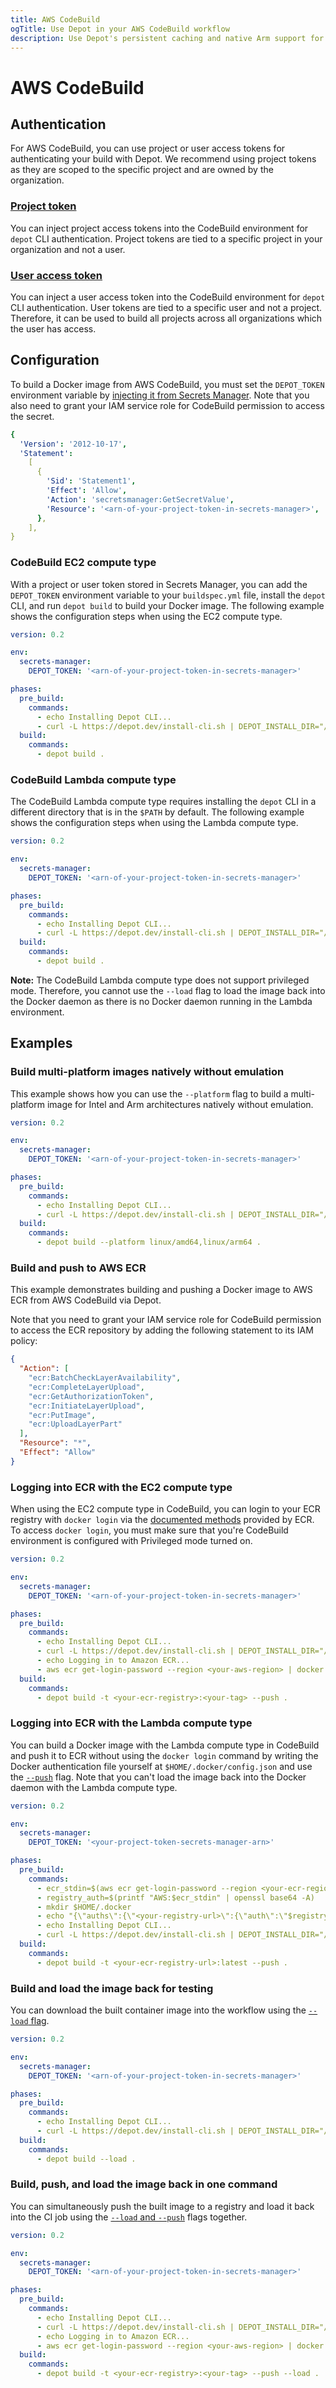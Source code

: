 ```yaml
---
title: AWS CodeBuild
ogTitle: Use Depot in your AWS CodeBuild workflow
description: Use Depot's persistent caching and native Arm support for faster Docker image builds in AWS CodeBuild
---
```


# AWS CodeBuild

## Authentication

For AWS CodeBuild, you can use project or user access tokens for authenticating your build with Depot. We recommend using project tokens as they are scoped to the specific project and are owned by the organization.

### [Project token](/docs/cli/authentication#project-tokens)

You can inject project access tokens into the CodeBuild environment for `depot` CLI authentication. Project tokens are tied to a specific project in your organization and not a user.

### [User access token](/docs/cli/authentication#user-access-tokens)

You can inject a user access token into the CodeBuild environment for `depot` CLI authentication. User tokens are tied to a specific user and not a project. Therefore, it can be used to build all projects across all organizations which the user has access.

## Configuration

To build a Docker image from AWS CodeBuild, you must set the `DEPOT_TOKEN` environment variable by [injecting it from Secrets Manager](https://docs.aws.amazon.com/codebuild/latest/userguide/build-spec-ref.html#secrets-manager-build-spec). Note that you also need to grant your IAM service role for CodeBuild permission to access the secret.

```yaml
{
  'Version': '2012-10-17',
  'Statement':
    [
      {
        'Sid': 'Statement1',
        'Effect': 'Allow',
        'Action': 'secretsmanager:GetSecretValue',
        'Resource': '<arn-of-your-project-token-in-secrets-manager>',
      },
    ],
}
```

### CodeBuild EC2 compute type

With a project or user token stored in Secrets Manager, you can add the `DEPOT_TOKEN` environment variable to your `buildspec.yml` file, install the `depot` CLI, and run `depot build` to build your Docker image. The following example shows the configuration steps when using the EC2 compute type.

```yaml showLineNumbers
version: 0.2

env:
  secrets-manager:
    DEPOT_TOKEN: '<arn-of-your-project-token-in-secrets-manager>'

phases:
  pre_build:
    commands:
      - echo Installing Depot CLI...
      - curl -L https://depot.dev/install-cli.sh | DEPOT_INSTALL_DIR="/usr/local/bin" sh
  build:
    commands:
      - depot build .
```

### CodeBuild Lambda compute type

The CodeBuild Lambda compute type requires installing the `depot` CLI in a different directory that is in the `$PATH` by default. The following example shows the configuration steps when using the Lambda compute type.

```yaml showLineNumbers
version: 0.2

env:
  secrets-manager:
    DEPOT_TOKEN: '<arn-of-your-project-token-in-secrets-manager>'

phases:
  pre_build:
    commands:
      - echo Installing Depot CLI...
      - curl -L https://depot.dev/install-cli.sh | DEPOT_INSTALL_DIR="/tmp/codebuild/bin" sh
  build:
    commands:
      - depot build .
```

**Note:** The CodeBuild Lambda compute type does not support privileged mode. Therefore, you cannot use the `--load` flag to load the image back into the Docker daemon as there is no Docker daemon running in the Lambda environment.

## Examples

### Build multi-platform images natively without emulation

This example shows how you can use the `--platform` flag to build a multi-platform image for Intel and Arm architectures natively without emulation.

```yaml showLineNumbers
version: 0.2

env:
  secrets-manager:
    DEPOT_TOKEN: '<arn-of-your-project-token-in-secrets-manager>'

phases:
  pre_build:
    commands:
      - echo Installing Depot CLI...
      - curl -L https://depot.dev/install-cli.sh | DEPOT_INSTALL_DIR="/usr/local/bin" sh
  build:
    commands:
      - depot build --platform linux/amd64,linux/arm64 .
```

### Build and push to AWS ECR

This example demonstrates building and pushing a Docker image to AWS ECR from AWS CodeBuild via Depot.

Note that you need to grant your IAM service role for CodeBuild permission to access the ECR repository by adding the following statement to its IAM policy:

```json
{
  "Action": [
    "ecr:BatchCheckLayerAvailability",
    "ecr:CompleteLayerUpload",
    "ecr:GetAuthorizationToken",
    "ecr:InitiateLayerUpload",
    "ecr:PutImage",
    "ecr:UploadLayerPart"
  ],
  "Resource": "*",
  "Effect": "Allow"
}
```

### Logging into ECR with the EC2 compute type

When using the EC2 compute type in CodeBuild, you can login to your ECR registry with `docker login` via the [documented methods](https://docs.aws.amazon.com/codebuild/latest/userguide/sample-docker.html#sample-docker-files) provided by ECR. To access `docker login`, you must make sure that you're CodeBuild environment is configured with Privileged mode turned on.

```yaml showLineNumbers
version: 0.2

env:
  secrets-manager:
    DEPOT_TOKEN: '<arn-of-your-project-token-in-secrets-manager>'

phases:
  pre_build:
    commands:
      - echo Installing Depot CLI...
      - curl -L https://depot.dev/install-cli.sh | DEPOT_INSTALL_DIR="/usr/local/bin" sh
      - echo Logging in to Amazon ECR...
      - aws ecr get-login-password --region <your-aws-region> | docker login --username AWS --password-stdin <your-ecr-registry>
  build:
    commands:
      - depot build -t <your-ecr-registry>:<your-tag> --push .
```

### Logging into ECR with the Lambda compute type

You can build a Docker image with the Lambda compute type in CodeBuild and push it to ECR without using the `docker login` command by writing the Docker authentication file yourself at `$HOME/.docker/config.json` and use the [`--push`](/docs/cli/reference#depot-build) flag. Note that you can't load the image back into the Docker daemon with the Lambda compute type.

```yaml showLineNumbers
version: 0.2

env:
  secrets-manager:
    DEPOT_TOKEN: '<your-project-token-secrets-manager-arn>'

phases:
  pre_build:
    commands:
      - ecr_stdin=$(aws ecr get-login-password --region <your-ecr-region>)
      - registry_auth=$(printf "AWS:$ecr_stdin" | openssl base64 -A)
      - mkdir $HOME/.docker
      - echo "{\"auths\":{\"<your-registry-url>\":{\"auth\":\"$registry_auth\"}}}" > $HOME/.docker/config.json
      - echo Installing Depot CLI...
      - curl -L https://depot.dev/install-cli.sh | DEPOT_INSTALL_DIR="/tmp/codebuild/bin" sh
  build:
    commands:
      - depot build -t <your-ecr-registry-url>:latest --push .
```

### Build and load the image back for testing

You can download the built container image into the workflow using the [`--load` flag](/docs/cli/reference#depot-build).

```yaml showLineNumbers
version: 0.2

env:
  secrets-manager:
    DEPOT_TOKEN: '<arn-of-your-project-token-in-secrets-manager>'

phases:
  pre_build:
    commands:
      - echo Installing Depot CLI...
      - curl -L https://depot.dev/install-cli.sh | DEPOT_INSTALL_DIR="/usr/local/bin" sh
  build:
    commands:
      - depot build --load .
```

### Build, push, and load the image back in one command

You can simultaneously push the built image to a registry and load it back into the CI job using the [`--load` and `--push`](/docs/cli/reference#depot-build) flags together.

```yaml showLineNumbers
version: 0.2

env:
  secrets-manager:
    DEPOT_TOKEN: '<arn-of-your-project-token-in-secrets-manager>'

phases:
  pre_build:
    commands:
      - echo Installing Depot CLI...
      - curl -L https://depot.dev/install-cli.sh | DEPOT_INSTALL_DIR="/usr/local/bin" sh
      - echo Logging in to Amazon ECR...
      - aws ecr get-login-password --region <your-aws-region> | docker login --username AWS --password-stdin <your-ecr-registry>
  build:
    commands:
      - depot build -t <your-ecr-registry>:<your-tag> --push --load .
```
